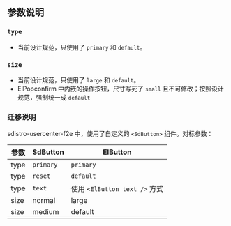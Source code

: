 
<Meta of={ButtonStories} />

## 参数说明

### `type`

* 当前设计规范，只使用了 `primary` 和 `default`。

### `size`

* 当前设计规范，只使用了 `large` 和 `default`。
* ElPopconfirm 中内嵌的操作按钮，尺寸写死了 `small` 且不可修改；按照设计规范，强制统一成 `default`


### 迁移说明

sdistro-usercenter-f2e 中，使用了自定义的 ```<SdButton>``` 组件。对标参数：

| 参数 | SdButton | ElButton |
| ----- | ----- | ------ |
| type | `primary` | `primary` |
| type | `reset` | `default` |
| type | `text` | 使用 `<ElButton text />` 方式 |
| size | normal | large |
| size | medium | default |
